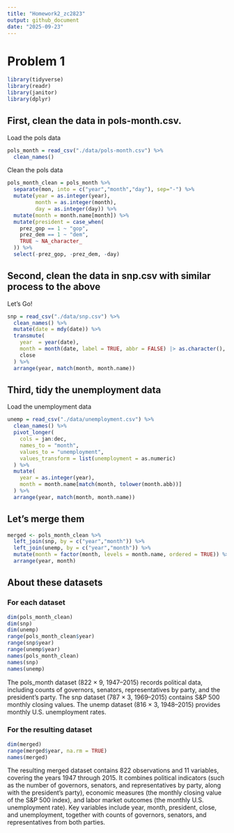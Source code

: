 ```yaml
---
title: "Homework2_zc2823"
output: github_document
date: "2025-09-23"
---
```


# Problem 1

```r
library(tidyverse)
library(readr)
library(janitor)
library(dplyr)
```

## First, clean the data in pols-month.csv.

Load the pols data

```r
pols_month = read_csv("./data/pols-month.csv") %>%
  clean_names()
```

Clean the pols data

```r
pols_month_clean = pols_month %>% 
  separate(mon, into = c("year","month","day"), sep="-") %>% 
  mutate(year = as.integer(year),
         month = as.integer(month),
         day = as.integer(day)) %>% 
  mutate(month = month.name[month]) %>% 
  mutate(president = case_when(
    prez_gop == 1 ~ "gop",
    prez_dem == 1 ~ "dem",
    TRUE ~ NA_character_
  )) %>% 
  select(-prez_gop, -prez_dem, -day)
```

## Second, clean the data in snp.csv with similar process to the above

Let's Go!

```r
snp = read_csv("./data/snp.csv") %>%
  clean_names() %>% 
  mutate(date = mdy(date)) %>%
  transmute(
    year  = year(date),
    month = month(date, label = TRUE, abbr = FALSE) |> as.character(),
    close
  ) %>%
  arrange(year, match(month, month.name))

```

## Third, tidy the unemployment data

Load the unemployment data

```r
unemp = read_csv("./data/unemployment.csv") %>%
  clean_names() %>% 
  pivot_longer(
    cols = jan:dec,
    names_to = "month",
    values_to = "unemployment",
    values_transform = list(unemployment = as.numeric)
  ) %>%
  mutate(
    year = as.integer(year),
    month = month.name[match(month, tolower(month.abb))]
  ) %>%
  arrange(year, match(month, month.name))        
```

## Let's merge them

```r
merged <- pols_month_clean %>%
  left_join(snp, by = c("year","month")) %>%
  left_join(unemp, by = c("year","month")) %>%
  mutate(month = factor(month, levels = month.name, ordered = TRUE)) %>%
  arrange(year, month)
```

## About these datasets

### For each dataset

```r
dim(pols_month_clean)
dim(snp)
dim(unemp)
range(pols_month_clean$year)
range(snp$year)
range(unemp$year)
names(pols_month_clean)
names(snp)
names(unemp)
```

The pols_month dataset (822 × 9, 1947–2015) records political data, including counts of governors, senators, representatives by party, and the president’s party.
The snp dataset (787 × 3, 1969–2015) contains S&P 500 monthly closing values.
The unemp dataset (816 × 3, 1948–2015) provides monthly U.S. unemployment rates.

### For the resulting dataset

```r
dim(merged)
range(merged$year, na.rm = TRUE)
names(merged)
```

The resulting merged dataset contains 822 observations and 11 variables, covering the years 1947 through 2015. It combines political indicators (such as the number of governors, senators, and representatives by party, along with the president’s party), economic measures (the monthly closing value of the S&P 500 index), and labor market outcomes (the monthly U.S. unemployment rate). Key variables include year, month, president, close, and unemployment, together with counts of governors, senators, and representatives from both parties.



